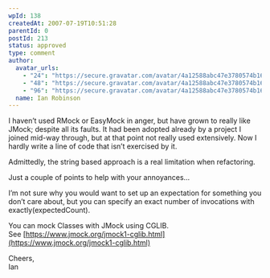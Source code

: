 ```yaml
---
wpId: 138
createdAt: 2007-07-19T10:51:28
parentId: 0
postId: 213
status: approved
type: comment
author:
  avatar_urls:
    - "24": "https://secure.gravatar.com/avatar/4a12588abc47e3780574b16dc5527793?s=24&d=mm&r=g"
    - "48": "https://secure.gravatar.com/avatar/4a12588abc47e3780574b16dc5527793?s=48&d=mm&r=g"
    - "96": "https://secure.gravatar.com/avatar/4a12588abc47e3780574b16dc5527793?s=96&d=mm&r=g"
  name: Ian Robinson
---
```


I haven’t used RMock or EasyMock in anger, but have grown to really like JMock; despite all its faults. It had been adopted already by a project I joined mid-way through, but at that point not really used extensively. Now I hardly write a line of code that isn’t exercised by it.

Admittedly, the string based approach is a real limitation when refactoring.

Just a couple of points to help with your annoyances…

I’m not sure why you would want to set up an expectation for something you don’t care about, but you can specify an exact number of invocations with exactly(expectedCount).

You can mock Classes with JMock using CGLIB.  
See [https://www.jmock.org/jmock1-cglib.html](https://www.jmock.org/jmock1-cglib.html)

Cheers,  
Ian